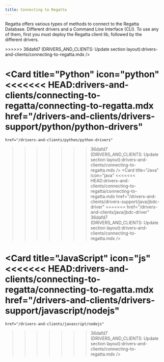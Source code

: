 ---
title: Connecting to Regatta
---

Regatta offers various types of methods to connect to the Regatta Database. Different drivers and a Command Line Interface (CLI). To use any of them, first you must deploy the Regatta client lib, followed by the different drivers.



<CardGroup cols={2}>
  <Card
    title="Regatta CLI"
    icon="square-terminal"
<<<<<<< HEAD:drivers-and-clients/connecting-to-regatta/connecting-to-regatta.mdx
    href="/on-prem-getting-started-guide/regatta-cli/regatta-cli"
=======
    href="/drivers-and-clients/regatta-cli/regatta-cli"
>>>>>>> 36dafd7 (DRIVERS_AND_CLIENTS: Update section layout):drivers-and-clients/connecting-to-regatta.mdx
  />

  <Card
    title="Python"
    icon="python"
<<<<<<< HEAD:drivers-and-clients/connecting-to-regatta/connecting-to-regatta.mdx
    href="/drivers-and-clients/drivers-support/python/python-drivers"
=======
    href="/drivers-and-clients/python/python-drivers"
>>>>>>> 36dafd7 (DRIVERS_AND_CLIENTS: Update section layout):drivers-and-clients/connecting-to-regatta.mdx
  />
  <Card
    title="Java"
    icon="java"
<<<<<<< HEAD:drivers-and-clients/connecting-to-regatta/connecting-to-regatta.mdx
    href="/drivers-and-clients/drivers-support/java/jbdc-driver"
=======
    href="/drivers-and-clients/java/jbdc-driver"
>>>>>>> 36dafd7 (DRIVERS_AND_CLIENTS: Update section layout):drivers-and-clients/connecting-to-regatta.mdx
  />

  <Card
    title="JavaScript"
    icon="js"
<<<<<<< HEAD:drivers-and-clients/connecting-to-regatta/connecting-to-regatta.mdx
    href="/drivers-and-clients/drivers-support/javascript/nodejs"
=======
    href="/drivers-and-clients/javascript/nodejs"
>>>>>>> 36dafd7 (DRIVERS_AND_CLIENTS: Update section layout):drivers-and-clients/connecting-to-regatta.mdx
  />
</CardGroup>